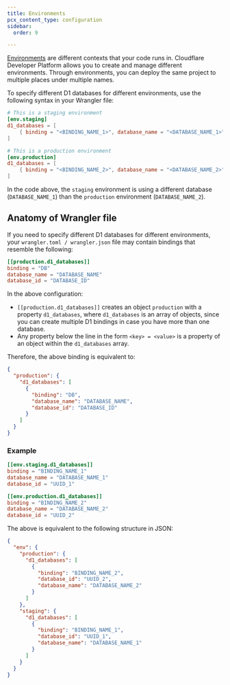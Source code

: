 ```yaml
---
title: Environments
pcx_content_type: configuration
sidebar:
  order: 9

---
```



[Environments](/workers/wrangler/environments/) are different contexts that your code runs in. Cloudflare Developer Platform allows you to create and manage different environments. Through environments, you can deploy the same project to multiple places under multiple names.

To specify different D1 databases for different environments, use the following syntax in your Wrangler file:

<WranglerConfig>

```toml
# This is a staging environment
[env.staging]
d1_databases = [
    { binding = "<BINDING_NAME_1>", database_name = "<DATABASE_NAME_1>", database_id = "<UUID1>" },
]

# This is a production environment
[env.production]
d1_databases = [
    { binding = "<BINDING_NAME_2>", database_name = "<DATABASE_NAME_2>", database_id = "<UUID2>" },
]
```

</WranglerConfig>

In the code above, the `staging` environment is using a different database (`DATABASE_NAME_1`) than the `production` environment (`DATABASE_NAME_2`).

## Anatomy of Wrangler file

If you need to specify different D1 databases for different environments, your `wrangler.toml / wrangler.json` file may contain bindings that resemble the following:

<WranglerConfig>

```toml
[[production.d1_databases]]
binding = "DB"
database_name = "DATABASE_NAME"
database_id = "DATABASE_ID"
```

</WranglerConfig>

In the above configuration:

- `[[production.d1_databases]]` creates an object `production` with a property `d1_databases`, where `d1_databases` is an array of objects, since you can create multiple D1 bindings in case you have more than one database.
- Any property below the line in the form `<key> = <value>` is a property of an object within the `d1_databases` array.

Therefore, the above binding is equivalent to:

```json
{
  "production": {
    "d1_databases": [
      {
        "binding": "DB",
        "database_name": "DATABASE_NAME",
        "database_id": "DATABASE_ID"
      }
    ]
  }
}
```

### Example



<WranglerConfig>

```toml
[[env.staging.d1_databases]]
binding = "BINDING_NAME_1"
database_name = "DATABASE_NAME_1"
database_id = "UUID_1"

[[env.production.d1_databases]]
binding = "BINDING_NAME_2"
database_name = "DATABASE_NAME_2"
database_id = "UUID_2"

```

</WranglerConfig>

The above is equivalent to the following structure in JSON:

```json
{
  "env": {
    "production": {
      "d1_databases": [
        {
          "binding": "BINDING_NAME_2",
          "database_id": "UUID_2",
          "database_name": "DATABASE_NAME_2"
        }
      ]
    },
    "staging": {
      "d1_databases": [
        {
          "binding": "BINDING_NAME_1",
          "database_id": "UUID_1",
          "database_name": "DATABASE_NAME_1"
        }
      ]
    }
  }
}
```
